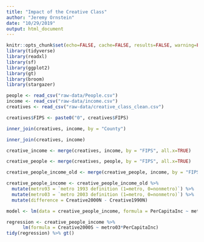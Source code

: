 ```yaml
---
title: "Impact of the Creative Class"
author: "Jeremy Ornstein"
date: "10/29/2019"
output: html_document
---
```


```r
knitr::opts_chunk$set(echo=FALSE, cache=FALSE, results=FALSE, warning=FALSE, comment=FALSE, message = FALSE)
library(tidyverse)
library(readxl)
library(sf)
library(ggplot2)
library(gt)
library(broom)
library(stargazer)

```

```r
people <- read_csv("raw-data/People.csv")
income <- read_csv("raw-data/income.csv")
creatives <- read_csv("raw-data/creative_class_clean.csv")

creatives$FIPS <- paste0("0", creatives$FIPS)

inner_join(creatives, income, by = "County")

inner_join(creatives, income)

creative_income <- merge(creatives, income, by = "FIPS", all.x=TRUE)

creative_people <- merge(creatives, people, by = "FIPS", all.x=TRUE)

creative_people_income_old <- merge(creative_people, income, by = "FIPS", all.x=TRUE)

creative_people_income <- creative_people_income_old %>% 
  mutate(metro93 = `metro 1993 definition (1=metro, 0=nonmetro)`) %>% 
  mutate(metro03 = `metro 2003 definition (1=metro, 0=nonmetro)`) %>%
  mutate(difference = Creative2000N - Creative1990N)

model <- lm(data = creative_people_income, formula = PerCapitaInc ~ metro03 + Creative2000S + Pop)

regression <- creative_people_income %>%  
      lm(formula = Creative2000S ~ metro03*PerCapitaInc) 
tidy(regression) %>% gt()

```

